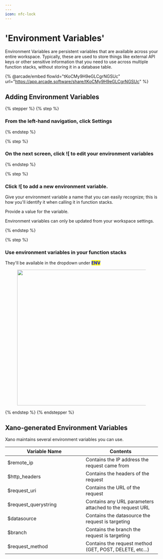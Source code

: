 ```yaml
---
---
icon: nfc-lock
---
```


# 'Environment Variables'

Environment Variables are persistent variables that are available across your entire workspace. Typically, these are used to store things like external API keys or other sensitive information that you need to use across multiple function stacks, without storing it in a database table.

{% @arcade/embed flowId="tKoCMy9H9eGLCgrNGSUc" url="https://app.arcade.software/share/tKoCMy9H9eGLCgrNGSUc" %}

## Adding Environment Variables

{% stepper %}
{% step %}
### From the left-hand navigation, click Settings


{% endstep %}

{% step %}
### On the next screen, click ![[](<../.gitbook/assets/CleanShot 2025-01-13 at 13.01.29.png>) to edit your environment variables


{% endstep %}

{% step %}
### Click ![[](<../.gitbook/assets/CleanShot 2025-01-13 at 13.01.51.png>) to add a new environment variable.

Give your environment variable a name that you can easily recognize; this is how you'll identify it when calling it in function stacks.

Provide a value for the variable.

<Info>

Environment variables can only be updated from your workspace settings.

</Info>
{% endstep %}

{% step %}
### Use environment variables in your function stacks

They'll be available in the dropdown under <mark style="color:blue;">**ENV**</mark>

<div align="left"><figure><img src="..//assets/CleanShot 2025-01-13 at 13.03.44.png" alt="" width="447" /><figcaption></figcaption></figure></div>
{% endstep %}
{% endstepper %}

## Xano-generated Environment Variables

Xano maintains several environment variables you can use.

<table><thead><tr><th width="242">Variable Name</th><th>Contents</th></tr></thead><tbody><tr><td>$remote_ip</td><td>Contains the IP address the request came from</td></tr><tr><td>$http_headers</td><td>Contains the headers of the request</td></tr><tr><td>$request_uri</td><td>Contains the URL of the request</td></tr><tr><td>$request_querystring</td><td>Contains any URL parameters attached to the request URL</td></tr><tr><td>$datasource</td><td>Contains the datasource the request is targeting</td></tr><tr><td>$branch</td><td>Contains the branch the request is targeting</td></tr><tr><td>$request_method</td><td>Contains the request method (GET, POST, DELETE, etc...)</td></tr></tbody></table>